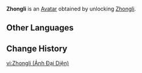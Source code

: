 {{About|the Avatar|the playable character|Zhongli}}
{{Avatar Infobox
|title    = Zhongli
|id       = 2500
|image    = Zhongli Avatar.png
|type     = Character
|features = Zhongli
|obtain   = Unlock [[Zhongli]]
}}
'''Zhongli''' is an [[Avatar]] obtained by unlocking [[Zhongli]].

==Other Languages==
{{Other Languages|Zhongli}}

==Change History==
{{Change History|1.1}}

[[vi:Zhongli (Ảnh Đại Diện)]]